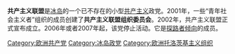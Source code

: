 '''共产主义联盟'''是[[冰岛|冰岛]]的一个已不存在的小型[[共产主义|共产主义]]政党。2001年，一些“青年社会主义者”组织的成员创建了'''共产主义联盟组织委员会'''。2002年，共产主义联盟正式宣布成立。2006年或者2007年起，该党停止活动。它是[[探路者倾向|探路者倾向]]的成员。

[[Category:欧洲共产党|Category:欧洲共产党]]
[[Category:冰岛政党|Category:冰岛政党]]
[[Category:欧洲托洛茨基主义组织|Category:欧洲托洛茨基主义组织]]
